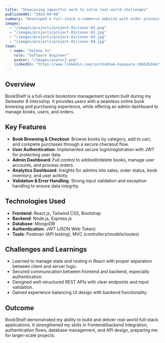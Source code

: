 ---
title: "Showcasing impactful work to solve real-world challenges"
publishedAt: "2024-04-08"
summary: "Developed a full-stack e-commerce website with order processing, payments, stock, and account management features."
images:
  - "/images/projects/project-01/cover-01.png"
  - "/images/projects/project-01/cover-02.jpg"
  - "/images/projects/project-01/cover-03.jpg"
  - "/images/projects/project-01/cover-04.jpg"
team:
  - name: "Selene Yu"
    role: "Software Engineer"
    avatar: "/images/avatar2.png"
    linkedIn: "https://www.linkedin.com/in/shubham-kapopara-18bb26244/"
---

## Overview

BookShelf is a full-stack bookstore management system built during my Semester 8 internship. It provides users with a seamless online book browsing and purchasing experience, while offering an admin dashboard to manage books, users, and orders.

## Key Features

- **Book Browsing & Checkout**: Browse books by category, add to cart, and complete purchases through a secure checkout flow.  
- **User Authentication**: Implemented secure login/registration with JWT for protecting user data.  
- **Admin Dashboard**: Full control to add/edit/delete books, manage user accounts, and process orders.  
- **Analytics Dashboard**: Insights for admins into sales, order status, book inventory, and user activity.  
- **Validation & Error Handling**: Strong input validation and exception handling to ensure data integrity.  

## Technologies Used

- **Frontend**: React.js, Tailwind CSS, Bootstrap  
- **Backend**: Node.js, Express.js  
- **Database**: MongoDB  
- **Authentication**: JWT (JSON Web Token)  
- **Tools**: Postman (API testing), MVC (controllers/models/routes)  

## Challenges and Learnings

- Learned to manage state and routing in React with proper separation between client and server logic.  
- Secured communication between frontend and backend, especially authentication.  
- Designed well-structured REST APIs with clear endpoints and input validation.  
- Gained experience balancing UI design with backend functionality.  

## Outcome

BookShelf demonstrated my ability to build and deliver real-world full-stack applications. It strengthened my skills in frontend/backend integration, authentication flows, database management, and API design, preparing me for larger-scale projects.  

